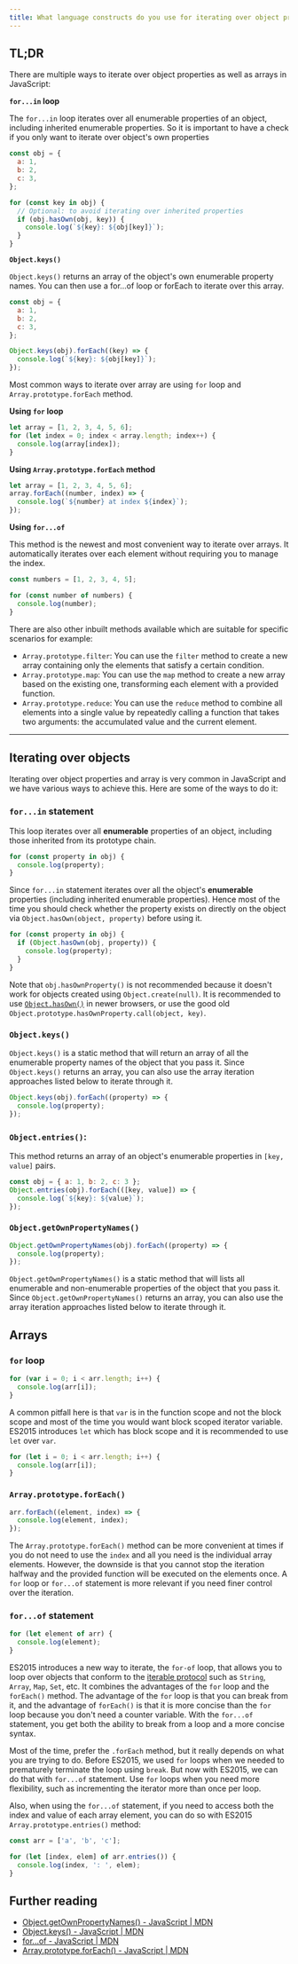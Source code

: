 ```yaml
---
title: What language constructs do you use for iterating over object properties and array items?
---
```


## TL;DR

There are multiple ways to iterate over object properties as well as arrays in JavaScript:

**`for...in` loop**

The `for...in` loop iterates over all enumerable properties of an object, including inherited enumerable properties. So it is important to have a check if you only want to iterate over object's own properties

```js
const obj = {
  a: 1,
  b: 2,
  c: 3,
};

for (const key in obj) {
  // Optional: to avoid iterating over inherited properties
  if (obj.hasOwn(obj, key)) {
    console.log(`${key}: ${obj[key]}`);
  }
}
```

**`Object.keys()`**

`Object.keys()` returns an array of the object's own enumerable property names. You can then use a for...of loop or forEach to iterate over this array.

```js
const obj = {
  a: 1,
  b: 2,
  c: 3,
};

Object.keys(obj).forEach((key) => {
  console.log(`${key}: ${obj[key]}`);
});
```

Most common ways to iterate over array are using `for` loop and `Array.prototype.forEach` method.

**Using `for` loop**

```js
let array = [1, 2, 3, 4, 5, 6];
for (let index = 0; index < array.length; index++) {
  console.log(array[index]);
}
```

**Using `Array.prototype.forEach` method**

```js
let array = [1, 2, 3, 4, 5, 6];
array.forEach((number, index) => {
  console.log(`${number} at index ${index}`);
});
```

**Using `for...of`**

This method is the newest and most convenient way to iterate over arrays. It automatically iterates over each element without requiring you to manage the index.

```js
const numbers = [1, 2, 3, 4, 5];

for (const number of numbers) {
  console.log(number);
}
```

There are also other inbuilt methods available which are suitable for specific scenarios for example:

- `Array.prototype.filter`: You can use the `filter` method to create a new array containing only the elements that satisfy a certain condition.
- `Array.prototype.map`: You can use the `map` method to create a new array based on the existing one, transforming each element with a provided function.
- `Array.prototype.reduce`: You can use the `reduce` method to combine all elements into a single value by repeatedly calling a function that takes two arguments: the accumulated value and the current element.

---

## Iterating over objects

Iterating over object properties and array is very common in JavaScript and we have various ways to achieve this. Here are some of the ways to do it:

### `for...in` statement

This loop iterates over all **enumerable** properties of an object, including those inherited from its prototype chain.

```js
for (const property in obj) {
  console.log(property);
}
```

Since `for...in` statement iterates over all the object's **enumerable** properties (including inherited enumerable properties). Hence most of the time you should check whether the property exists on directly on the object via `Object.hasOwn(object, property)` before using it.

```js
for (const property in obj) {
  if (Object.hasOwn(obj, property)) {
    console.log(property);
  }
}
```

Note that `obj.hasOwnProperty()` is not recommended because it doesn't work for objects created using `Object.create(null)`. It is recommended to use [`Object.hasOwn()`](https://developer.mozilla.org/en-US/docs/Web/JavaScript/Reference/Global_Objects/Object/hasOwn) in newer browsers, or use the good old `Object.prototype.hasOwnProperty.call(object, key)`.

### `Object.keys()`

`Object.keys()` is a static method that will return an array of all the enumerable property names of the object that you pass it. Since `Object.keys()` returns an array, you can also use the array iteration approaches listed below to iterate through it.

```js
Object.keys(obj).forEach((property) => {
  console.log(property);
});
```

### `Object.entries()`:

This method returns an array of an object's enumerable properties in `[key, value]` pairs.

```js
const obj = { a: 1, b: 2, c: 3 };
Object.entries(obj).forEach(([key, value]) => {
  console.log(`${key}: ${value}`);
});
```

### `Object.getOwnPropertyNames()`

```js
Object.getOwnPropertyNames(obj).forEach((property) => {
  console.log(property);
});
```

`Object.getOwnPropertyNames()` is a static method that will lists all enumerable and non-enumerable properties of the object that you pass it. Since `Object.getOwnPropertyNames()` returns an array, you can also use the array iteration approaches listed below to iterate through it.

## Arrays

### `for` loop

```js
for (var i = 0; i < arr.length; i++) {
  console.log(arr[i]);
}
```

A common pitfall here is that `var` is in the function scope and not the block scope and most of the time you would want block scoped iterator variable. ES2015 introduces `let` which has block scope and it is recommended to use `let` over `var`.

```js
for (let i = 0; i < arr.length; i++) {
  console.log(arr[i]);
}
```

### `Array.prototype.forEach()`

```js
arr.forEach((element, index) => {
  console.log(element, index);
});
```

The `Array.prototype.forEach()` method can be more convenient at times if you do not need to use the `index` and all you need is the individual array elements. However, the downside is that you cannot stop the iteration halfway and the provided function will be executed on the elements once. A `for` loop or `for...of` statement is more relevant if you need finer control over the iteration.

### `for...of` statement

```js
for (let element of arr) {
  console.log(element);
}
```

ES2015 introduces a new way to iterate, the `for-of` loop, that allows you to loop over objects that conform to the [iterable protocol](https://developer.mozilla.org/en-US/docs/Web/JavaScript/Reference/Iteration_protocols#The_iterable_protocol) such as `String`, `Array`, `Map`, `Set`, etc. It combines the advantages of the `for` loop and the `forEach()` method. The advantage of the `for` loop is that you can break from it, and the advantage of `forEach()` is that it is more concise than the `for` loop because you don't need a counter variable. With the `for...of` statement, you get both the ability to break from a loop and a more concise syntax.

Most of the time, prefer the `.forEach` method, but it really depends on what you are trying to do. Before ES2015, we used `for` loops when we needed to prematurely terminate the loop using `break`. But now with ES2015, we can do that with `for...of` statement. Use `for` loops when you need more flexibility, such as incrementing the iterator more than once per loop.

Also, when using the `for...of` statement, if you need to access both the index and value of each array element, you can do so with ES2015 `Array.prototype.entries()` method:

```js
const arr = ['a', 'b', 'c'];

for (let [index, elem] of arr.entries()) {
  console.log(index, ': ', elem);
}
```

## Further reading

- [Object.getOwnPropertyNames() - JavaScript | MDN](https://developer.mozilla.org/en-US/docs/Web/JavaScript/Reference/Global_Objects/Object/getOwnPropertyNames)
- [Object.keys() - JavaScript | MDN](https://developer.mozilla.org/en-US/docs/Web/JavaScript/Reference/Global_Objects/Object/keys)
- [for...of - JavaScript | MDN](https://developer.mozilla.org/en-US/docs/Web/JavaScript/Reference/Statements/for...of)
- [Array.prototype.forEach() - JavaScript | MDN](https://developer.mozilla.org/en-US/docs/Web/JavaScript/Reference/Global_Objects/Array/forEach)
